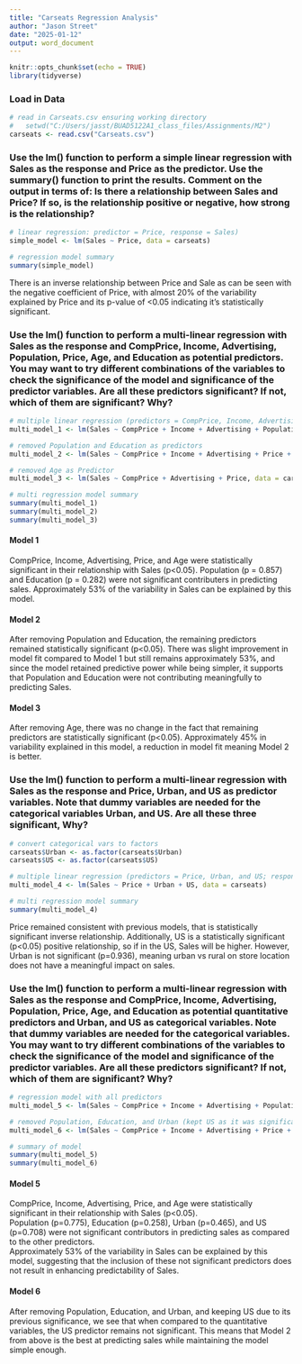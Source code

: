 ---
title: "Carseats Regression Analysis"
author: "Jason Street"
date: "2025-01-12"
output: word_document
---

```{r setup, include=FALSE}
knitr::opts_chunk$set(echo = TRUE)
library(tidyverse)
```

### Load in Data

```{r}
# read in Carseats.csv ensuring working directory
#   setwd("C:/Users/jasst/BUAD5122A1_class_files/Assignments/M2")
carseats <- read.csv("Carseats.csv")
```

### Use the lm() function to perform a simple linear regression with Sales as the response and Price as the predictor. Use the summary() function to print the results. Comment on the output in terms of: Is there a relationship between Sales and Price? If so, is the relationship positive or negative, how strong is the relationship?
```{r}
# linear regression: predictor = Price, response = Sales)
simple_model <- lm(Sales ~ Price, data = carseats)

# regression model summary
summary(simple_model)
```

There is an inverse relationship between Price and Sale as can be seen with the negative coefficient of Price, with almost 20% of the variability explained by Price and its p-value of <0.05 indicating it's statistically significant.

### Use the lm() function to perform a multi-linear regression with Sales as the response and CompPrice, Income, Advertising, Population, Price, Age, and Education as potential predictors. You may want to try different combinations of the variables to check the significance of the model and significance of the predictor variables. Are all these predictors significant? If not, which of them are significant? Why?
```{r}
# multiple linear regression (predictors = CompPrice, Income, Advertising, Population, Price, Age, and Education; response = Sales)
multi_model_1 <- lm(Sales ~ CompPrice + Income + Advertising + Population + Price + Age + Education, data = carseats)

# removed Population and Education as predictors
multi_model_2 <- lm(Sales ~ CompPrice + Income + Advertising + Price + Age, data = carseats)

# removed Age as Predictor
multi_model_3 <- lm(Sales ~ CompPrice + Advertising + Price, data = carseats)

# multi regression model summary
summary(multi_model_1)
summary(multi_model_2)
summary(multi_model_3)
```

#### Model 1
CompPrice, Income, Advertising, Price, and Age were statistically significant in their relationship with Sales (p<0.05).
Population (p = 0.857) and Education (p = 0.282) were not significant contributers in predicting sales.
Approximately 53% of the variability in Sales can be explained by this model.

#### Model 2
After removing Population and Education, the remaining predictors remained statistically significant (p<0.05).
There was slight improvement in model fit compared to Model 1 but still remains approximately 53%, and since the model retained predictive power while being simpler, it supports that Population and Education were not contributing meaningfully to predicting Sales.

#### Model 3
After removing Age, there was no change in the fact that remaining predictors are statistically significant (p<0.05).
Approximately 45% in variability explained in this model, a reduction in model fit meaning Model 2 is better.

### Use the lm() function to perform a multi-linear regression with Sales as the response and Price, Urban, and US as predictor variables. Note that dummy variables are needed for the categorical variables Urban, and US. Are all these three significant, Why?
```{r}
# convert categorical vars to factors
carseats$Urban <- as.factor(carseats$Urban)
carseats$US <- as.factor(carseats$US)

# multiple linear regression (predictors = Price, Urban, and US; response = Sales)
multi_model_4 <- lm(Sales ~ Price + Urban + US, data = carseats)

# multi regression model summary
summary(multi_model_4)
```

Price remained consistent with previous models, that is statistically significant inverse relationship. Additionally, US is a statistically significant (p<0.05) positive relationship, so if in the US, Sales will be higher. However, Urban is not significant (p=0.936), meaning urban vs rural on store location does not have a meaningful impact on sales.

### Use the lm() function to perform a multi-linear regression with Sales as the response and CompPrice, Income, Advertising, Population, Price, Age, and Education as potential quantitative predictors and Urban, and US as categorical variables. Note that dummy variables are needed for the categorical variables. You may want to try different combinations of the variables to check the significance of the model and significance of the predictor variables. Are all these predictors significant? If not, which of them are significant? Why?
```{r}
# regression model with all predictors
multi_model_5 <- lm(Sales ~ CompPrice + Income + Advertising + Population + Price + Age + Education + Urban + US, data = carseats)

# removed Population, Education, and Urban (kept US as it was significant in previous model)
multi_model_6 <- lm(Sales ~ CompPrice + Income + Advertising + Price + Age + US, data = carseats)

# summary of model
summary(multi_model_5)
summary(multi_model_6)
```

#### Model 5
CompPrice, Income, Advertising, Price, and Age were statistically significant in their relationship with Sales (p<0.05).  
Population (p=0.775), Education (p=0.258), Urban (p=0.465), and US (p=0.708) were not significant contributors in predicting sales as compared to the other predictors.  
Approximately 53% of the variability in Sales can be explained by this model, suggesting that the inclusion of these not significant predictors does not result in enhancing predictability of Sales. 

#### Model 6
After removing Population, Education, and Urban, and keeping US due to its previous significance, we see that when compared to the quantitative variables, the US predictor remains not significant. This means that Model 2 from above is the best at predicting sales while maintaining the model simple enough.  
